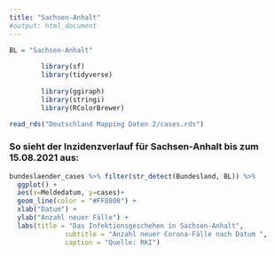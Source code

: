 ```yaml
---
title: "Sachsen-Anhalt"
#output: html_document
---
```


```r
BL = "Sachsen-Anhalt"
		
		library(sf)
		library(tidyverse)
		
		library(ggiraph)
		library(stringi)
		library(RColorBrewer)
```


```r
read_rds("Deutschland Mapping Daten 2/cases.rds")
```
		
### So sieht der Inzidenzverlauf für Sachsen-Anhalt bis zum 15.08.2021 aus:	

```r
bundeslaender_cases %>% filter(str_detect(Bundesland, BL)) %>%
  ggplot() +
  aes(x=Meldedatum, y=cases)+
  geom_line(color = "#FF8800") +
  xlab("Datum") +
  ylab("Anzahl neuer Fälle") +
  labs(title = "Das Infektionsgeschehen in Sachsen-Anhalt",
              subtitle = "Anzahl neuer Corona-Fälle nach Datum ",
              caption = "Quelle: RKI")
```

